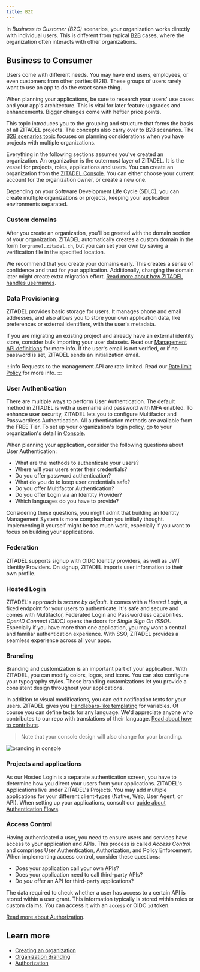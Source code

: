 ```yaml
---
title: B2C
---
```



In _Business to Customer (B2C)_ scenarios, your organization works directly with individual users.
This is different from typical [B2B](./b2b) cases, where the organization often interacts with other organizations.

## Business to Consumer

Users come with different needs.
You may have end users, employees, or even customers from other parties (B2B).
These groups of users rarely want to use an app to do the exact same thing.

When planning your applications, be sure to research your users' use cases and your app's architecture.
This is vital for later feature upgrades and enhancements.
Bigger changes come with heftier price points.

This topic introduces you to the grouping and structure that forms the basis of all ZITADEL projects.
The concepts also carry over to B2B scenarios.
The [B2B scenarios topic](./b2b) focuses on planning considerations when you have projects with multiple organizations.

Everything in the following sections assumes you've created an organization.
An organization is the outermost layer of ZITADEL.
It is the vessel for projects, roles, applications and users.
You can create an organization from the [ZITADEL Console](https://console.zitadel.ch/org/create).
You can either choose your current account for the organization owner, or create a new one.

Depending on your Software Development Life Cycle (SDLC), you can create multiple organizations or projects, keeping your application environments separated.

### Custom domains

After you create an organization, you'll be greeted with the domain section of your organization.
ZITADEL automatically creates a custom domain in the form `[orgname].zitadel.ch`, but you can set your own by saving a verification file in the specified location.
    
We recommend that you create your domains early.
This creates a sense of confidence and trust for your application.
Additionally, changing the domain later might create extra migration effort.
[Read more about how ZITADEL handles usernames](../basics/organizations#how-zitadel-handles-usernames).

### Data Provisioning

ZITADEL provides basic storage for users.
It manages phone and email addresses,
and also allows you to store your own application data, like preferences or external identifiers, with the user's metadata.

If you are migrating an existing project and already have an external identity store, consider bulk importing your user datasets.
Read our [Management API definitions](../../apis/proto/management#importhumanuser) for more info.
If the user's email is not verified, or if no password is set, ZITADEL sends an initialization email.

:::info
Requests to the management API are rate limited. Read our [Rate limit Policy](../../legal/rate-limit-policy) for more info.
:::

### User Authentication

There are multiple ways to perform User Authentication.
The default method in ZITADEL is with a username and password with MFA enabled.
To enhance user security, ZITADEL lets you to configure Multifactor and Passwordless Authentication.
All authentication methods are available from the FREE Tier.
To set up your organization's login policy, go to your organization's detail in [Console](https://console.zitadel.ch/org).

When planning your application, consider the following questions about User Authentication:

- What are the methods to authenticate your users?
- Where will your users enter their credentials?
- Do you offer password authentication?
- What do you do to keep user credentials safe?
- Do you offer Multifactor Authentication?
- Do you offer Login via an Identity Provider?
- Which languages do you have to provide?

Considering these questions, you might admit that building an Identity Management System is more complex than you initially thought.
Implementing it yourself might be too much work, especially if you want to focus on building your applications.

### Federation

ZITADEL supports signup with OIDC Identity providers, as well as JWT Identity Providers.
On signup, ZITADEL imports user information to their own profile.

<!---TODO extend this passage---->

### Hosted Login

ZITADEL's approach is _secure by default_.
It comes with a _Hosted Login_, a fixed endpoint for your users to authenticate.
It's safe and secure and comes with Multifactor, Federated Login and Passwordless capabilities.
*OpenID Connect (OIDC)* opens the doors for *Single Sign On (SSO)*.
Especially if you have more than one application, you may want a central and familiar authentication experience.
With SSO, ZITADEL provides a seamless experience across all your apps.

### Branding

<Column>
<div>

Branding and customization is an important part of your application.
With ZITADEL, you can modify colors, logos, and icons.
You can also configure your typography styles.
These branding customizations let you provide a consistent design throughout your applications.

In addition to visual modifications, you can edit notification texts for your users.
ZITADEL gives you [Handlebars-like templating](https://handlebarsjs.com/) for variables.
Of course you can define texts for any language.
We'd appreciate anyone who contributes to our repo with translations of their language.
[Read about how to contribute](../../guides/customization/texts).

> Note that your console design will also change for your branding.

</div>
<img src="/img/guides/branding.jpeg" alt="branding in console"/>
</Column>

### Projects and applications

As our Hosted Login is a separate authentication screen, you have to determine how you direct your users from your applications.
ZITADEL's Applications live under ZITADEL's Projects.
You may add multiple applications for your different client-types (Native, Web, User Agent, or API).
When setting up your applications, consult our [guide about Authentication Flows](../authentication/login-users).

### Access Control

Having authenticated a user, you need to ensure users and services have access to your application and APIs.
This process is called _Access Control_ and comprises User Authentication, Authorization, and Policy Enforcement.
When implementing access control, consider these questions:

- Does your application call your own APIs?
- Does your application need to call third-party APIs?
- Do *you* offer an API for third-party applications?

The data required to check whether a user has access to a certain API is stored within a user grant.
This information typically is stored within roles or custom claims.
You can access it with an `access` or OIDC `id` token.

[Read more about Authorization](../authorization/oauth-recommended-flows).

## Learn more

- [Creating an organization](../basics/organizations#exercise---create-a-new-organization)
- [Organization Branding](../customization/branding)
- [Authorization](../authorization/oauth-recommended-flows)
